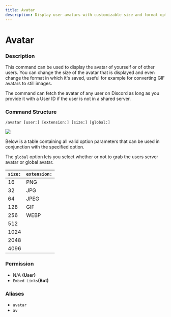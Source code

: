 ```yaml
---
title: Avatar
description: Display user avatars with customizable size and format options.
---
```


# Avatar

### Description

This command can be used to display the avatar of yourself or of other users. You can change the size of the avatar that is displayed and even change the format in which it's saved, useful for example for converting GIF avatars to still images.

The command can fetch the avatar of any user on Discord as long as you provide it with a User ID if the user is not in a shared server.

### Command Structure

```
/avatar [user:] [extension:] [size:] [global:]
```

![](https://i.imgur.com/Ltd8hM7.png)

Below is a table containing all valid option parameters that can be used in conjunction with the specified option.

The `global` option lets you select whether or not to grab the users server avatar or global avatar.

| **`size:`** | **`extension:`** |
| ----------- | ---------------- |
| 16          | PNG              |
| 32          | JPG              |
| 64          | JPEG             |
| 128         | GIF              |
| 256         | WEBP             |
| 512         |                  |
| 1024        |                  |
| 2048        |                  |
| 4096        |                  |

### **Permission**

* N/A **(User)**
* `Embed Links`**(Bot)**

### Aliases

* `avatar`
* `av`
